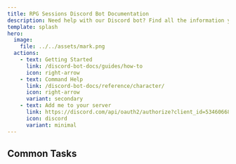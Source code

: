 ```yaml
---
title: RPG Sessions Discord Bot Documentation
description: Need help with our Discord bot? Find all the information you need here.
template: splash
hero:
  image:
    file: ../../assets/mark.png
  actions:
    - text: Getting Started
      link: /discord-bot-docs/guides/how-to
      icon: right-arrow
    - text: Command Help
      link: /discord-bot-docs/reference/character/
      icon: right-arrow
      variant: secondary
    - text: Add me to your server
      link: https://discord.com/api/oauth2/authorize?client_id=534606682928578572&permissions=309774806080&scope=bot
      icon: discord
      variant: minimal
---
```



## Common Tasks

<CardGrid>
  <LinkCard
    title="Pair game table to Discord server"
    href="/discord-bot-docs/guides/connecting-to-game-table"
    description="Learn how to connect your game table to your Discord server and verify the connection."
  />
  <LinkCard
    title="Send in-character messages"
    href="/discord-bot-docs/reference/in-character#ic-message"
    description="Send messages as your characters to role-play in your server!"
  />
  <LinkCard
    title="Sync table messages and events to Discord"
    href="/discord-bot-docs/guides/sync-game-table-events"
    description="Learn how to synchronize game events and messages to your Discord server."
  />
  <LinkCard
    title="Troubleshooting"
    href="/discord-bot-docs/misc/debug#debug-info"
    description="Is the bot not behaving how you expect it should? Troubleshoot with the `/debug info` command!"
  />
</CardGrid>
